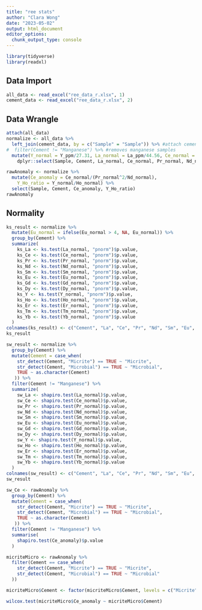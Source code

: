 ```yaml
---
title: "ree stats"
author: "Clara Wong"
date: "2023-05-02"
output: html_document
editor_options: 
  chunk_output_type: console
---
```


```r
library(tidyverse)
library(readxl)
```

## Data Import
```r
all_data <- read_excel("ree_data_r.xlsx", 1)
cement_data <- read_excel("ree_data_r.xlsx", 2)
```

## Data Wrangle
```r
attach(all_data)
normalize <- all_data %>%
  left_join(cement_data, by = c("Sample" = "Sample")) %>% #attach cement to each observation
#  filter(Cement != "Manganese") %>% #removes manganese samples
  mutate(Y_normal = Y_ppm/27.31, La_normal = La_ppm/44.56, Ce_normal = Ce_ppm/88.25, Pr_normal = Pr_ppm/10.15, Nd_normal = Nd_ppm/37.32, Sm_normal = Sm_ppm/6.884, Eu_normal = Eu_ppm/1.215, Gd_normal = Gd_ppm/6.043, Dy_normal = Dy_ppm/5.325, Ho_normal = Ho_ppm/1.052, Er_normal = Er_ppm/3.075, Tm_normal = Tm_ppm/0.4510, Yb_normal = Yb_ppm/3.012, Lu_normal = Lu_ppm/0.4386) %>% #normalize values using PAAS data from Pourmand et al. 2012
    dplyr::select(Sample, Cement, La_normal, Ce_normal, Pr_normal, Nd_normal, Sm_normal, Eu_normal, Gd_normal,Dy_normal, Y_normal, Ho_normal, Er_normal, Tm_normal, Yb_normal)#filter out non normalized values and Lu
```

```r
rawAnomaly <- normalize %>%
  mutate(Ce_anomaly = Ce_normal/(Pr_normal^2/Nd_normal),
    Y_Ho_ratio = Y_normal/Ho_normal) %>%
  select(Sample, Cement, Ce_anomaly, Y_Ho_ratio)
rawAnomaly
```

## Normality
```r
ks_result <- normalize %>%
  mutate(Eu_normal = ifelse(Eu_normal > 4, NA, Eu_normal)) %>%
  group_by(Cement) %>%
  summarize(
    ks_La <- ks.test(La_normal, "pnorm")$p.value,
    ks_Ce <- ks.test(Ce_normal, "pnorm")$p.value,
    ks_Pr <- ks.test(Pr_normal, "pnorm")$p.value,
    ks_Nd <- ks.test(Nd_normal, "pnorm")$p.value,
    ks_Sm <- ks.test(Sm_normal, "pnorm")$p.value,
    ks_Eu <- ks.test(Eu_normal, "pnorm")$p.value,
    ks_Gd <- ks.test(Gd_normal, "pnorm")$p.value,
    ks_Dy <- ks.test(Dy_normal, "pnorm")$p.value,
    ks_Y <- ks.test(Y_normal, "pnorm")$p.value,
    ks_Ho <- ks.test(Ho_normal, "pnorm")$p.value,
    ks_Er <- ks.test(Er_normal, "pnorm")$p.value,
    ks_Tm <- ks.test(Tm_normal, "pnorm")$p.value,
    ks_Yb <- ks.test(Yb_normal, "pnorm")$p.value
  )
colnames(ks_result) <- c("Cement", "La", "Ce", "Pr", "Nd", "Sm", "Eu", "Gd", "Dy", "Y", "Ho", "Er", "Tm", "Yb")
ks_result
```

```r
sw_result <- normalize %>%
  group_by(Cement) %>%
  mutate(Cement = case_when(
    str_detect(Cement, "Micrite") == TRUE ~ "Micrite",
    str_detect(Cement, "Microbial") == TRUE ~ "Microbial",
    TRUE ~ as.character(Cement)
   )) %>%
  filter(Cement != "Manganese") %>%
  summarize(
    sw_La <- shapiro.test(La_normal)$p.value,
    sw_Ce <- shapiro.test(Ce_normal)$p.value,
    sw_Pr <- shapiro.test(Pr_normal)$p.value,
    sw_Nd <- shapiro.test(Nd_normal)$p.value,
    sw_Sm <- shapiro.test(Sm_normal)$p.value,
    sw_Eu <- shapiro.test(Eu_normal)$p.value,
    sw_Gd <- shapiro.test(Gd_normal)$p.value,
    sw_Dy <- shapiro.test(Dy_normal)$p.value,
    sw_Y <- shapiro.test(Y_normal)$p.value,
    sw_Ho <- shapiro.test(Ho_normal)$p.value,
    sw_Er <- shapiro.test(Er_normal)$p.value,
    sw_Tm <- shapiro.test(Tm_normal)$p.value,
    sw_Yb <- shapiro.test(Yb_normal)$p.value
  )
colnames(sw_result) <- c("Cement", "La", "Ce", "Pr", "Nd", "Sm", "Eu", "Gd", "Dy", "Y", "Ho", "Er", "Tm", "Yb")
sw_result
```

```r
sw_Ce <- rawAnomaly %>%
  group_by(Cement) %>%
  mutate(Cement = case_when(
    str_detect(Cement, "Micrite") == TRUE ~ "Micrite",
    str_detect(Cement, "Microbial") == TRUE ~ "Microbial",
    TRUE ~ as.character(Cement)
   )) %>%
  filter(Cement != "Manganese") %>%
  summarise(
    shapiro.test(Ce_anomaly)$p.value
  )
```

```r
micriteMicro <- rawAnomaly %>%
  filter(Cement == case_when(
    str_detect(Cement, "Micrite") == TRUE ~ "Micrite",
    str_detect(Cement, "Microbial") == TRUE ~ "Microbial"
  ))

micriteMicro$Cement <- factor(micriteMicro$Cement, levels = c("Micrite", "Microbial"))

wilcox.test(micriteMicro$Ce_anomaly ~ micriteMicro$Cement)
```